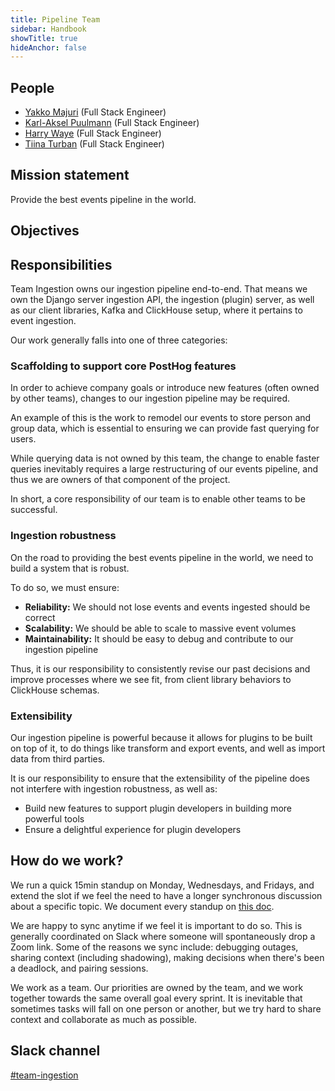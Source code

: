 ```yaml
---
title: Pipeline Team
sidebar: Handbook
showTitle: true
hideAnchor: false
---
```



## People

- [Yakko Majuri](/handbook/company/team#yakko-majuri-software-engineer) (Full Stack Engineer)
- [Karl-Aksel Puulmann](/handbook/company/team#karlaksel-puulmann-software-engineer) (Full Stack Engineer)
- [Harry Waye](/handbook/company/team#harry-waye-software-engineer) (Full Stack Engineer)
- [Tiina Turban](/handbook/company/team#tiina-turban-software-engineer) (Full Stack Engineer)

## Mission statement

Provide the best events pipeline in the world.

## Objectives

<Objectives />

## Responsibilities

Team Ingestion owns our ingestion pipeline end-to-end. That means we own the Django server ingestion API, the ingestion (plugin) server, as well as our client libraries, Kafka and ClickHouse setup, where it pertains to event ingestion.

Our work generally falls into one of three categories:

### Scaffolding to support core PostHog features

In order to achieve company goals or introduce new features (often owned by other teams), changes to our ingestion pipeline may be required.

An example of this is the work to remodel our events to store person and group data, which is essential to ensuring we can provide fast querying for users.

While querying data is not owned by this team, the change to enable faster queries inevitably requires a large restructuring of our events pipeline, and thus we are owners of that component of the project.

In short, a core responsibility of our team is to enable other teams to be successful.

### Ingestion robustness

On the road to providing the best events pipeline in the world, we need to build a system that is robust. 

To do so, we must ensure:

- **Reliability:** We should not lose events and events ingested should be correct
- **Scalability:** We should be able to scale to massive event volumes
- **Maintainability:** It should be easy to debug and contribute to our ingestion pipeline

Thus, it is our responsibility to consistently revise our past decisions and improve processes where we see fit, from client library behaviors to ClickHouse schemas.

### Extensibility

Our ingestion pipeline is powerful because it allows for plugins to be built on top of it, to do things like transform and export events, and well as import data from third parties.

It is our responsibility to ensure that the extensibility of the pipeline does not interfere with ingestion robustness, as well as:

- Build new features to support plugin developers in building more powerful tools
- Ensure a delightful experience for plugin developers

## How do we work?

We run a quick 15min standup on Monday, Wednesdays, and Fridays, and extend the slot if we feel the need to have a longer synchronous discussion about a specific topic. We document every standup on [this doc](https://docs.google.com/document/d/1iHeef4lWQ4rSBXmaM6A9_GHmARXax7If4B0duo8gFSE/edit?usp=sharing).

We are happy to sync anytime if we feel it is important to do so. This is generally coordinated on Slack where someone will spontaneously drop a Zoom link. Some of the reasons we sync include: debugging outages, sharing context (including shadowing), making decisions when there's been a deadlock, and pairing sessions.

We work as a team. Our priorities are owned by the team, and we work together towards the same overall goal every sprint. It is inevitable that sometimes tasks will fall on one person or another, but we try hard to share context and collaborate as much as possible. 


## Slack channel

[#team-ingestion](https://posthog.slack.com/messages/team-ingestion)
